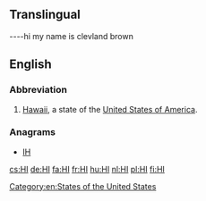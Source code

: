 {{also|hi|hí|ні}}
==Translingual==


----hi my name is clevland brown

==English==

===Abbreviation===
{{rfc-header|Abbreviation}}
{{head|en|abbreviation}}

# [[Hawaii]], a state of the [[United States of America]].

===Anagrams===
* [[IH#English|IH]]

[[Category:en:States of the United States]]

[[cs:HI]]
[[de:HI]]
[[fa:HI]]
[[fr:HI]]
[[hu:HI]]
[[nl:HI]]
[[pl:HI]]
[[fi:HI]]